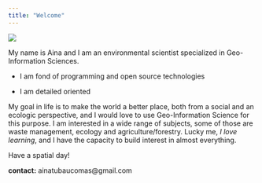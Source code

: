 ---
title: "Welcome"
---

<img id="aboutme" src="images/aboutme.jpg">

My name is Aina and I am an environmental scientist specialized in Geo-Information Sciences.

- I am fond of programming and open source technologies

- I am detailed oriented 

My goal in life is to make the world a better place, both from a social and an ecologic perspective, and I would love to use Geo-Information Science for this purpose. I am interested in a wide range of subjects, some of those are waste management, ecology and agriculture/forestry. Lucky me, _I love learning_, and I have the capacity to build interest in almost everything. 

Have a spatial day!






__contact:__ ainatubaucomas@gmail.com

